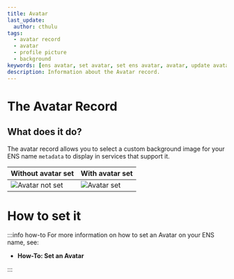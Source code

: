 ```yaml
---
title: Avatar
last_update:
  author: cthulu
tags:
  - avatar record
  - avatar
  - profile picture
  - background
keywords: [ens avatar, set avatar, set ens avatar, avatar, update avatar, upload avatar, avatar on ens name, ens profile picture, profile picture, ens name background, background]
description: Information about the Avatar record.
---
```


# The Avatar Record

## What does it do?
The avatar record allows you to select a custom background image for your ENS name `metadata` to display in services that support it.  

| Without avatar set                         | With avatar set                     |
| ------------------------------------------ | ----------------------------------- |
| ![Avatar not set](/img/avatar_notset.webp) | ![Avatar set](/img/avatar_set.webp) |


# How to set it
:::info how-to
For more information on how to set an Avatar on your ENS name, see:
- <Link to="/docs/howto/set-avatar"><b>How-To: Set an Avatar</b></Link>
:::
